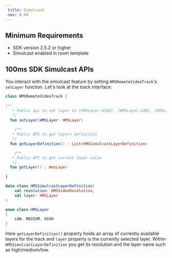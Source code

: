 ```yaml
---
 title: Simulcast
 nav: 8.04
---
```


## Minimum Requirements

- SDK version 2.5.2 or higher
- Simulcast enabled in room template

## 100ms SDK Simulcast APIs

You interact with the simulcast feature by setting `HMSRemoteVideoTrack`'s `setLayer` function. Let's look at the track interface:

```kotlin
class HMSRemoteVideoTrack {
	
/**
   * Public api to set layer to [HMSLayer.HIGH], [HMSLayer.LOW], [HMSLayer.MEDIUM]
   */
  fun setLayer(HMSLayer: HMSLayer)
		
	/**
   * Public API to get layers definition
   */
  fun getLayerDefinition() : List<HMSSimulcastLayerDefinition>

	/**
   * Public API to get current layer value
   */
  fun getLayer() : HmsLayer
    
}

data class HMSSimulcastLayerDefinition(
	val resolution: HMSVideoResolution, 
	val layer: HMSLayer
)

enum class HMSLayer 
{ 
	LOW, MEDIUM, HIGH 
}
```

Here `getLayerDefinition()` property holds an array of currently available layers for the track and `layer` property is the currently selected layer.  Within `HMSSimulcastLayerDefinition` you get its resolution and the layer name such as high/medium/low. 
